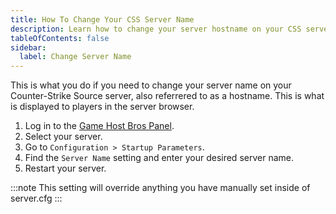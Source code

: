 ```yaml
---
title: How To Change Your CSS Server Name
description: Learn how to change your server hostname on your CSS server.
tableOfContents: false
sidebar:
  label: Change Server Name
---
```


This is what you do if you need to change your server name on your Counter-Strike Source server, also referrered to as a hostname. This is what is displayed to players in the server browser.

1. Log in to the [Game Host Bros Panel](https://panel.gamehostbros.com/).
2. Select your server.
3. Go to `Configuration > Startup Parameters`.
4. Find the `Server Name` setting and enter your desired server name.
5. Restart your server.

:::note
This setting will override anything you have manually set inside of server.cfg
:::